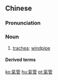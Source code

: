 {{also|气管}}
==Chinese==
{{zh-forms|s=气管}}

===Pronunciation===
{{zh-pron
|m=qìguǎn,er=y
|c=hei3 gun2
|mn=qz,tw,xm:khì-kńg/zz:khì-kúiⁿ
|cat=n
}}

===Noun===
{{zh-noun}}

# {{lb|zh|anatomy}} [[trachea]]; [[windpipe]]

====Derived terms====
{{zh-der|氣管炎|妻管嚴|小支氣管|支氣管|支氣管炎|氧氣管}}

{{zh-cat|Anatomy}}

[[ko:氣管]]
[[hu:氣管]]
[[pt:氣管]]